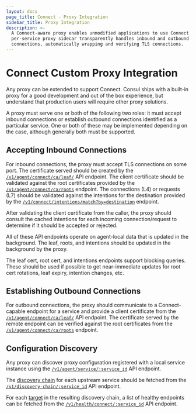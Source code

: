 ```yaml
---
layout: docs
page_title: Connect - Proxy Integration
sidebar_title: Proxy Integration
description: >-
  A Connect-aware proxy enables unmodified applications to use Connect. A
  per-service proxy sidecar transparently handles inbound and outbound service
  connections, automatically wrapping and verifying TLS connections.
---
```


# Connect Custom Proxy Integration

Any proxy can be extended to support Connect. Consul ships with a built-in
proxy for a good development and out of the box experience, but understand
that production users will require other proxy solutions.

A proxy must serve one or both of the following two roles: it must accept
inbound connections or establish outbound connections identified as a
particular service. One or both of these may be implemented depending on
the case, although generally both must be supported.

## Accepting Inbound Connections

For inbound connections, the proxy must accept TLS connections on some port.
The certificate served should be created by the
[`/v1/agent/connect/ca/leaf/`](/api/agent/connect) API endpoint.
The client certificate should be validated against the root certificates
provided by the [`/v1/agent/connect/ca/roots`](/api/agent/connect) endpoint. 
The connections (L4) or requests (L7) should be validated against the
intentions for the destination provided by the
[`/v1/connect/intentions/match?by=destination`](/api/connect/intentions#list-matching-intentions)
endpoint.

After validating the client certificate from the caller, the proxy should
consult the cached intentions for each incoming
connection/request to determine if it should be accepted or rejected.

All of these API endpoints operate on agent-local data that is updated in the
background. The leaf, roots, and intentions should be updated in the background
by the proxy.

The leaf cert, root cert, and intentions endpoints support blocking queries.
These should be used if possible to get near-immediate updates for root cert
rotations, leaf expiry, intention changes, etc.

## Establishing Outbound Connections

For outbound connections, the proxy should communicate to a
Connect-capable endpoint for a service and provide a client certificate
from the
[`/v1/agent/connect/ca/leaf/`](/api/agent/connect) API endpoint.
The certificate served by the remote endpoint can be verified against the
root certificates from the
[`/v1/agent/connect/ca/roots`](/api/agent/connect) endpoint.

## Configuration Discovery

Any proxy can discover proxy configuration registered with a local service
instance using the
[`/v1/agent/service/:service_id`](/api/agent/service#get-service-configuration)
API endpoint.

The [discovery chain](/docs/internals/discovery-chain) for each upstream
service should be fetched from the
[`/v1/discovery-chain/:service_id`](/api/discovery-chain) API endpoint.

For each [target](/docs/internals/discovery-chain#targets) in the
resulting discovery chain, a list of healthy endpoints can be fetched from the
[`/v1/health/connect/:service_id`](/api/health#list-nodes-for-connect-capable-service)
API endpoint.

